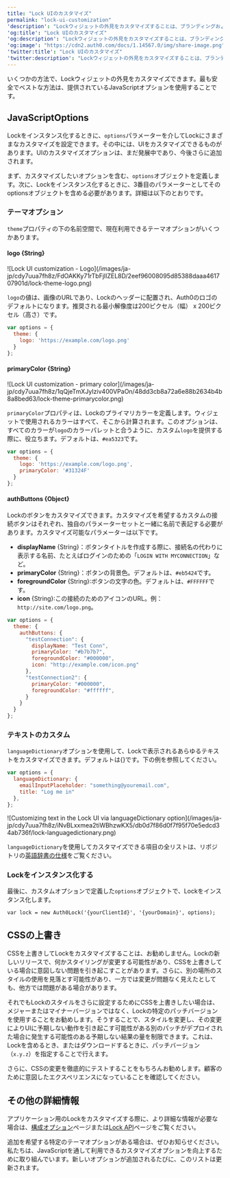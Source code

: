 ---
title: "Lock UIのカスタマイズ"
permalink: "lock-ui-customization"
'description': "Lockウィジェットの外見をカスタマイズすることは、ブランディングおよびまとまりのあるUIを確立するために重要です。このリソースは、プロジェクトにLockを実装しながら、これを行う方法に焦点を合わせます。"
'og:title': "Lock UIのカスタマイズ"
'og:description': "Lockウィジェットの外見をカスタマイズすることは、ブランディングおよびまとまりのあるUIを確立するために重要です。このリソースは、プロジェクトにLockを実装しながら、これを行う方法に焦点を合わせます。"
'og:image': "https://cdn2.auth0.com/docs/1.14567.0/img/share-image.png"
'twitter:title': "Lock UIのカスタマイズ"
'twitter:description': "Lockウィジェットの外見をカスタマイズすることは、ブランディングおよびまとまりのあるUIを確立するために重要です。このリソースは、プロジェクトにLockを実装しながら、これを行う方法に焦点を合わせます。"
---

いくつかの方法で、Lockウィジェットの外見をカスタマイズできます。最も安全でベストな方法は、提供されているJavaScriptオプションを使用することです。

## JavaScriptOptions

Lockをインスタンス化するときに、`options`パラメーターを介してLockにさまざまなカスタマイズを設定できます。その中には、UIをカスタマイズできるものがあります。UIのカスタマイズオプションは、まだ発展中であり、今後さらに追加されます。

まず、カスタマイズしたいオプションを含む、`options`オブジェクトを定義します。次に、Lockをインスタンス化するときに、3番目のパラメーターとしてそのoptionsオブジェクトを含める必要があります。詳細は以下のとおりです。

### テーマオプション

`theme`プロパティの下の名前空間で、現在利用できるテーマオプションがいくつかあります。

#### logo {String}

<Frame>![Lock UI customization - Logo](/images/ja-jp/cdy7uua7fh8z/FdOAKKy71rTbFjIlZEL8D/2eef96008095d85388daaa461707901d/lock-theme-logo.png)</Frame>

`logo`の値は、画像のURLであり、Lockのヘッダーに配置され、Auth0のロゴのデフォルトになります。推奨される最小解像度は200ピクセル（幅） x 200ピクセル（高さ）です。

```javascript lines
var options = {
  theme: {
    logo: 'https://example.com/logo.png'
  }
};
```

#### primaryColor {String}

<Frame>![Lock UI customization - primary color](/images/ja-jp/cdy7uua7fh8z/1qQjeTmXJyIziv400VPaOn/48dd3cb8a72a6e88b2634b4b8a8bed63/lock-theme-primarycolor.png)</Frame>

`primaryColor`プロパティは、Lockのプライマリカラーを定義します。ウィジェットで使用されるカラーはすべて、そこから計算されます。このオプションは、すべてのカラーが`logo`のカラーパレットと合うように、カスタム`logo`を提供する際に、役立ちます。デフォルトは、`#ea5323`です。

```javascript lines
var options = {
  theme: {
    logo: 'https://example.com/logo.png',
    primaryColor: '#31324F'
  }
};
```

#### authButtons {Object}

Lockのボタンをカスタマイズできます。カスタマイズを希望するカスタムの接続ボタンはそれぞれ、独自のパラメーターセットと一緒に名前で表記する必要があります。カスタマイズ可能なパラメーターは以下です。

* **displayName** {String}：ボタンタイトルを作成する際に、接続名の代わりに表示する名前、たとえばログインのための「`LOGIN WITH MYCONNECTION`」など。
* **primaryColor** {String}：ボタンの背景色。デフォルトは、`#eb5424`です。
* **foregroundColor** {String}:ボタンの文字の色。デフォルトは、`#FFFFFF`です。
* **icon** {String}:この接続のためのアイコンのURL。例：`http://site.com/logo.png`。

```javascript lines
var options = {
  theme: {
    authButtons: {
      "testConnection": {
        displayName: "Test Conn",
        primaryColor: "#b7b7b7",
        foregroundColor: "#000000",
        icon: "http://example.com/icon.png"
      },
      "testConnection2": {
        primaryColor: "#000000",
        foregroundColor: "#ffffff",
      }
    }
  }
};
```

### テキストのカスタム

`languageDictionary`オプションを使用して、Lockで表示されるあらゆるテキストをカスタマイズできます。デフォルトは{}です。下の例を参照してください。

```javascript lines
var options = {
  languageDictionary: {
    emailInputPlaceholder: "something@youremail.com",
    title: "Log me in"
  },
};
```

<Frame>![Customizing text in the Lock UI via languageDictionary option](/images/ja-jp/cdy7uua7fh8z/iNvBLxxmea2tiWBhzwKX5/db0d7f86d0f7f95f70e5edcd34ab736f/lock-languagedictionary.png)</Frame>

`languageDictionary`を使用してカスタマイズできる項目の全リストは、リポジトリの[英語辞書の仕様](https://github.com/auth0/lock/blob/master/src/i18n/en.js)をご覧ください。

### Lockをインスタンス化する

最後に、カスタムオプションで定義した`options`オブジェクトで、Lockをインスタンス化します。

`var lock = new Auth0Lock('{yourClientId}', '{yourDomain}', options);`

## CSSの上書き

CSSを上書きしてLockをカスタマイズすることは、お勧めしません。Lockの新しいリリースで、何かスタイリングが変更する可能性があり、CSSを上書きしている場合に意図しない問題を引き起こすことがあります。さらに、別の場所のスタイルの使用を見落とす可能性があり、一方では変更が問題なく見えたとしても、他方では問題がある場合があります。

それでもLockのスタイルをさらに設定するためにCSSを上書きしたい場合は、メジャーまたはマイナーバージョンではなく、Lockの特定のパッチバージョンを使用することをお勧めします。そうすることで、スタイルを変更し、その変更によりUIに予期しない動作を引き起こす可能性がある別のパッチがデプロイされた場合に発生する可能性のある予期しない結果の量を制限できます。これは、Lockを含めるとき、またはダウンロードするときに、パッチバージョン（`x.y.z`）を指定することで行えます。

さらに、CSSの変更を徹底的にテストすることをもちろんお勧めします。顧客のために意図したエクスペリエンスになっていることを確認してください。

## その他の詳細情報

アプリケーション用のLockをカスタマイズする際に、より詳細な情報が必要な場合は、[構成オプション](/ja-jp/libraries/lock/lock-configuration)ページまたは[Lock API](/ja-jp/libraries/lock/lock-api-reference)ページをご覧ください。

追加を希望する特定のテーマオプションがある場合は、ぜひお知らせください。私たちは、JavaScriptを通して利用できるカスタマイズオプションを向上するために取り組んでいます。新しいオプションが追加されるたびに、このリストは更新されます。